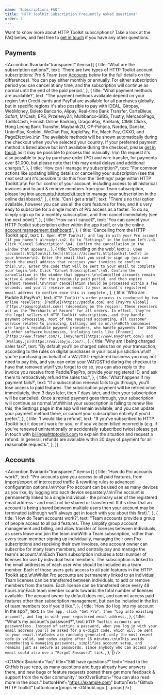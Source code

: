 ```yaml
---
name: 'Subscriptions FAQ'
title: 'HTTP Toolkit Subscription Frequently Asked Questions'
order: 3
---
```


Want to know more about HTTP Toolkit subscriptions? Take a look at the FAQ below, and feel free to [get in touch](/contact/) if you have any other questions.

## Payments

<Accordion
  $variant="transparent"
  items={[
    {
      title: 'What are the subscription options?',
      text: 'There are two types of HTTP Toolkit account subscriptions: Pro & Team (see [Accounts](https://example.com) below for the full details on the differences). You can pay either monthly or annually. For either subscription period you can cancel at any time, and the subscription will continue as normal until the end of the paid period.',
    },
    {
      title: 'What payment methods are available?',
      text: "The payment methods available depend on your region.\n\n Credit cards and PayPal are available for all purchases globally, but in specific regions it's also possible to pay with iDEAL, Giropay, WebMoney, Boleto Bancario, Alipay, Real-time Bank Transfer, CarteBleue, Sofort, MrCash, EPS, Przelewy24, Multibanco-SIBS, Trustly, MercadoPago, ToditoCash, Finnish Online Banking, DragonPay, AmBank, CIMB Clicks, Hong Leong Bank Transfer, Maybank2U, OP-Pohjola, Nordea, Danske, UnionPay, Konbini, WeChat Pay, ApplePay, Pix, Mach Pay, OXXO, and PagoEfectivo.\n\n The available methods will be shown automatically during the checkout when you've selected your country. If your preferred payment method is listed above but isn't available during the checkout, please [get in touch](/contact/) as it may be possible to process this manually. \n\n On request it's also possible to pay by purchase order (PO) and wire transfer, for payments over $1,000, but please note that this may entail delays and additional charges.",
    },
    {
      title: 'How can I manage my subscription?',
      text: "For common actions like updating billing details or cancelling your subscription (see the next section) it's possible to do this from the 'Settings' page within HTTP Toolkit.\n\n For full control of your account, including access to all historical invoices and to add & remove members from your Team subscription, please log into [accounts.httptoolkit.tech](https://accounts.httptoolkit.tech/) to manage your subscription in the online dashboard.",
    },
    {
      title: 'Can I get a trial?',
      text: "There's no trial option available, however you can use all the core features for free, and it's very easy to subscribe for a single month of Pro access as a taster. To do so, simply sign up for a monthly subscription, and then cancel immediately (see the next point).",
    },
    {
      title: 'How can I cancel?',
      text: 'You can cancel your HTTP Toolkit subscription either within the app itself, or via the online [account management dashboard](https://accounts.httptoolkit.tech/).',
    },
    {
      title: 'Cancelling from the HTTP Toolkit app',
      text: `1. Open HTTP Toolkit, and log in with your Pro account (if you haven't already).\n2. Go to "Settings" in the bottom left.\n3. Click "Cancel Subscription".\n4. Confirm the cancellation in the window that appears.`,
    },
    {
      title: 'Cancelling on the web',
      text: `1. Open [accounts.httptoolkit.tech](https://accounts.httptoolkit.tech/) in your browser\n2. Enter the email that you used to sign up (you can check the email address that receives your invoices to confirm this).\n3. Enter the code that will be sent to your email to complete your login.\n4. Click "Cancel Subscription".\n5. Confirm the cancellation in the window that appears.\n\nCancelled accounts remain active & usable for the previously paid period, and then expire without renewal.\n\nYour cancellation should be processed within a few seconds, and you'll receive an email to your account's registered email address to confirm once this is complete.`,
    },
    {
      title: 'Who are Paddle & PayPro?',
      text: `HTTP Toolkit's order process is conducted by two online resellers: [Paddle](https://paddle.com) and [PayPro Global](https://payproglobal.com/) (depending on the region). These resellers act as the "Merchants of Record" for all orders. In effect, they're the legal sellers of HTTP Toolkit subscriptions, and they handle payment processing, most of the required accounting, all customer service related to invoicing, billing, and so on.\n\nBoth companies are large & reputable payment providers, who handle payments for 1000s of other software businesses, including tools like [Framer](https://www.framer.com/), [AnyChart](https://www.anychart.com/) and [Wallaby.js](https://wallabyjs.com/).`,
    },
    {
      title: 'Why am I being charged sales tax?',
      text: "By default you'll be charged sales tax on your transaction, according to the rules on digital purchases in your local jurisdiction.\n\nIf you're purchasing on behalf of a VAT/GST-registered business you may not need to pay this, and you can enter your VAT/GST id during the checkout to have that removed.\n\nIf you forget to do so, you can also reply to the invoice you receive from Paddle/PayPro, provide your registered ID, and ask them to retroactively refund the sales tax.",
    },
    {
      title: 'What happens if my payment fails?',
      text: "If a subscription renewal fails to go through, you'll lose access to paid features. The subscription payment will be retried once immediately, then 3 days later, then 7 days later, and then your subscription will be cancelled. Once a retried payment goes through, your subscription will continue as normal.\n\nWhilst your subscription is failing to renew like this, the Settings page in the app will remain available, and you can update your payment method there, or cancel your subscription entirely if you'd prefer.",
    },
    {
      title: 'I would like a refund',
      text: "If you've subscribed to HTTP Toolkit but it doesn't work for you, or if you've been billed incorrectly (e.g. if you've renewed unintentionally or accidentally subscribed twice) please get in touch with [billing@httptoolkit.com](mailto:billing@httptoolkit.com) to explain the situation and request a refund. In general, refunds are available within 30 days of payment for all reasonable requests.",
    },
  ]}
></Accordion>

## Accounts

<Accordion
  $variant="transparent"
  items={[
    {
      title: 'How do Pro accounts work?',
      text: "Pro accounts give you access to all paid features, from import/export of intercepted traffic & rewriting rules to advanced configuration options.\n\nYour Pro account can be used on as many devices as you like, by logging into each device separately.\n\nThe account is permanently linked to a single individual - the primary user of the registered email address - and must not be shared or transferred. If it's clear that an account is being shared between multiple users then your account may be terminated (although we'll always get in touch with you about this first).",
    },
    {
      title: 'How do Team accounts work?',
      text: "Team accounts provide a group of people access to all paid features. They simplify group account management and billing, and allow transfer of licenses between individuals, as users leave and join the team.\n\nWith a Team subscription, rather than every team member signing up individually, managing their own Pro subscriptions and receiving their own invoices, one account owner can subscribe for many team members, and centrally pay and manage the team's account.\n\nEach Team subscription includes a total number of licenses for use by individual team members. The subscription is linked to the email addresses of each user who should be included as a team member. Each of those users gets access to all paid features in the HTTP Toolkit app.\n\nWhilst Pro accounts are permanently linked to an individual, Team licenses can be transferred between individuals, to add or remove members from the team. Each license can be transferred once every 48 hours.\n\nEach team member counts towards the total number of licenses available. The account owner by default does not, and cannot access paid features other than subscription management, but can be included in the list of team members too if you'd like.",
    },
    {
      title: 'How do I log into my account in the app?',
      text: `In the app, click "Get Pro", then "Log into existing account", and log in with your registered email address.`,
    },
    {
      title: "What's my account's password?",
      text: `HTTP Toolkit accounts are passwordless. Instead of setting a password, when you log in with your email address you'll be asked for a 6-digit code, which will be sent to your email.\n\nCodes are randomly generated, only the most recent code is valid, and codes expire after 15 minutes.\n\nThis avoids remembering & managing passwords, simplifies account setup, and remains just as secure as passwords, since anybody who can access your email could also use a "Forgot Password" link.`,
    },
  ]}
/>

<CTABox
  $variant="faq"
  title="Still have questions?"
  text="Head to the GitHub issue repo, as many questions and bugs already have answers there, and new bugs or feature requests posted there get more feedback & support from the wider community."
  textOverButton="You can also read more in the docs:"
  buttonHref="https://example.com"
  buttonText="Github HTTP Toolkit"
  buttonIcon={props => <GithubLogo {...props} />}
></CTABox>
